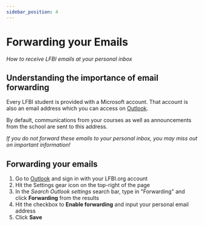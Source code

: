 ```yaml
---
sidebar_position: 4
---
```



# Forwarding your Emails

_How to receive LFBI emails at your personal inbox_

<ReactPlayer url='https://www.youtube.com/watch?v=KTklPXwJ9_Y' />

## Understanding the importance of email forwarding

Every LFBI student is provided with a Microsoft account. That account is also an email address which you can access on [Outlook](https://www.outlook.com).

By default, communications from your courses as well as announcements from the school are sent to this address.

_If you do not forward these emails to your personal inbox, you may miss out on important information!_

## Forwarding your emails

1.  Go to [Outlook](https://www.outlook.com) and sign in with your LFBI.org account
2.  Hit the Settings gear icon on the top-right of the page
4.  In the _Search Outlook settings_ search bar, type in "Forwarding" and click **Forwarding** from the results
5.  Hit the checkbox to **Enable forwarding** and input your personal email address
6.  Click **Save**